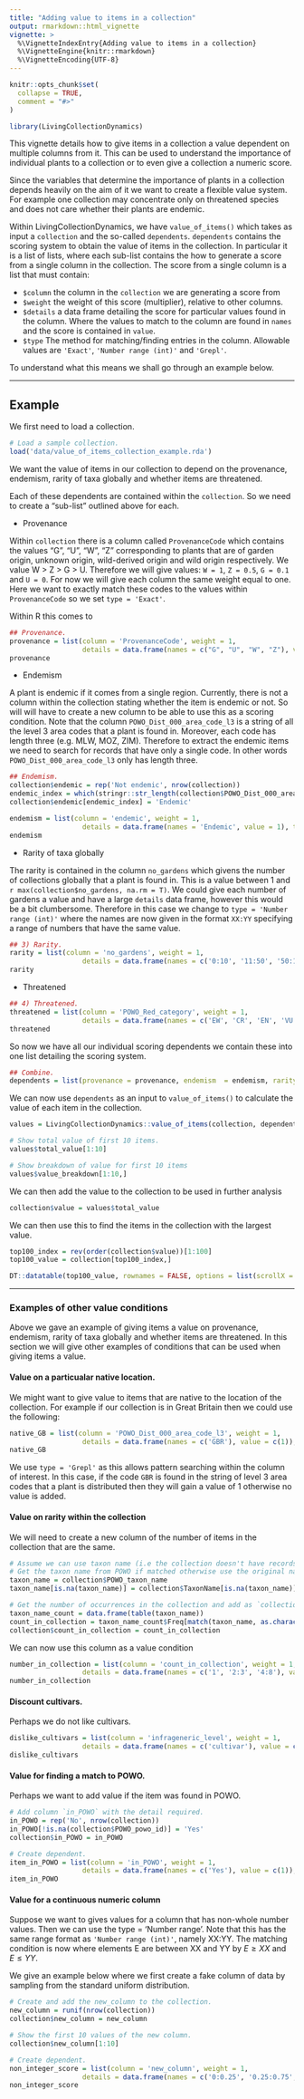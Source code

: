 ```yaml
---
title: "Adding value to items in a collection"
output: rmarkdown::html_vignette
vignette: >
  %\VignetteIndexEntry{Adding value to items in a collection}
  %\VignetteEngine{knitr::rmarkdown}
  %\VignetteEncoding{UTF-8}
---
```


```r
knitr::opts_chunk$set(
  collapse = TRUE,
  comment = "#>"
)
```

```r
library(LivingCollectionDynamics)
```


This vignette details how to give items in a collection a value dependent on multiple columns from it. This can be used to understand the importance of individual plants to a collection or to even give a collection a numeric score.

Since the variables that determine the importance of plants in a collection depends heavily on the aim of it we  want to create a flexible value system. For example one collection may concentrate only on threatened species and does not care whether their plants are endemic. 

Within LivingCollectionDynamics, we have `value_of_items()` which takes as input a `collection` and the so-called `dependents`. `dependents` contains the scoring system to obtain the value of items in the collection. In particular it is a list of lists, where each sub-list contains the how to generate a score from a single column in the collection. The score from a single column is a list that must contain:

- `$column` the column in the `collection` we are generating a score from
- `$weight` the weight of this score (multiplier), relative to other columns.
- `$details` a data frame detailing the score for particular values found in the column. Where the values to match to the column are found in `names` and the score is contained in `value`.
- `$type` The method for matching/finding entries in the column. Allowable values are `'Exact'`, `'Number range (int)'` and `'Grepl'`. 

To understand what this means we shall go through an example below.

***

## Example

We first need to load a collection.

```r
# Load a sample collection.
load('data/value_of_items_collection_example.rda')
```

We want the value of items in our collection to depend on the provenance, endemism, rarity of taxa globally and whether items are threatened. 

Each of these dependents are contained within the `collection`. So we need to create a "sub-list" outlined above for each. 

- Provenance

Within `collection` there is a column called `ProvenanceCode` which contains the values "G", "U", "W", "Z" corresponding to plants that are of garden origin, unknown origin, wild-derived origin and wild origin respectively. We value W > Z > G > U. Therefore we will give values:
`W = 1`, `Z = 0.5`, `G = 0.1` and `U = 0`. For now we will give each column the same weight equal to one. Here we want to exactly match these codes to the values within `ProvenanceCode` so we set `type = 'Exact'`. 

Within R this comes to 

```r
## Provenance.
provenance = list(column = 'ProvenanceCode', weight = 1,
                  details = data.frame(names = c("G", "U", "W", "Z"), value = c(0.1, 0, 1, 0.5)), type = 'Exact')
provenance
```

- Endemism

A plant is endemic if it comes from a single region. Currently, there is not a column within the collection stating whether the item is endemic or not. So will will have to create a new column to be able to use this as a scoring condition. Note that the column `POWO_Dist_000_area_code_l3` is a string of all the level 3 area codes that a plant is found in. Moreover, each code has length three (e.g. MLW, MOZ, ZIM). Therefore to extract the endemic items we need to search for records that have only a single code. In other words `POWO_Dist_000_area_code_l3` only has length three.

```r
## Endemism.
collection$endemic = rep('Not endemic', nrow(collection))
endemic_index = which(stringr::str_length(collection$POWO_Dist_000_area_code_l3) ==3)
collection$endemic[endemic_index] = 'Endemic'

endemism = list(column = 'endemic', weight = 1,
                  details = data.frame(names = 'Endemic', value = 1), type = 'Exact')
endemism
```

- Rarity of taxa globally

The rarity is contained in the column `no_gardens` which givens the number of collections globally that a plant is found in. This is a value between 1 and `r max(collection$no_gardens, na.rm = T)`. We could give each number of gardens a value and have a large `details` data frame, however this would be a bit clumbersome. Therefore in this case we change to `type = 'Number range (int)'` where the names are now given in the format `XX:YY` specifying a range of numbers that have the same value.

```r
## 3) Rarity.
rarity = list(column = 'no_gardens', weight = 1,
                  details = data.frame(names = c('0:10', '11:50', '50:1000'), value = c(1,0.5,0.1)), type = 'Number range (int)')
rarity
```

- Threatened

```r

## 4) Threatened.
threatened = list(column = 'POWO_Red_category', weight = 1,
                  details = data.frame(names = c('EW', 'CR', 'EN', 'VU', 'NT'), value = c(1, 0.9, 0.8, 0.7, 0.3)), type = 'Exact')
threatened
```


So now we have all our individual scoring dependents we contain these into one list detailing the scoring system.

```r
## Combine.
dependents = list(provenance = provenance, endemism  = endemism, rarity = rarity, threatened = threatened)

```

We can now use `dependents` as an input to `value_of_items()` to calculate the value of each item in the collection.

```r
values = LivingCollectionDynamics::value_of_items(collection, dependents)

# Show total value of first 10 items.
values$total_value[1:10]

# Show breakdown of value for first 10 items
values$value_breakdown[1:10,]
```

We can then add the value to the collection to be used in further analysis

```r
collection$value = values$total_value
```

We can then use this to find the items in the collection with the largest value.
```r
top100_index = rev(order(collection$value))[1:100]
top100_value = collection[top100_index,]
```

```r
DT::datatable(top100_value, rownames = FALSE, options = list(scrollX = TRUE,pageLength = 5))
```

***

### Examples of other value conditions

Above we gave an example of giving items a value on provenance, endemism, rarity of taxa globally and whether items are threatened. In this section we will give other examples of conditions that can be used when giving items a value.

#### Value on a particualar native location.

We might want to give value to items that are native to the location of the collection. For example if our collection is in Great Britain then we could use the following:

```r
native_GB = list(column = 'POWO_Dist_000_area_code_l3', weight = 1,
                  details = data.frame(names = c('GBR'), value = c(1)), type = 'Grepl')
native_GB
```

We use `type = 'Grepl'` as this allows pattern searching within the column of interest. In this case, if the code `GBR` is found in the string of level 3 area codes that a plant is distributed then they will gain a value of 1 otherwise no value is added.

#### Value on rarity within the collection

We will need to create a new column of the number of items in the collection that are the same.

```r
# Assume we can use taxon name (i.e the collection doesn't have records with identical taxon name and differing authors)
# Get the taxon name from POWO if matched otherwise use the original name in the collection
taxon_name = collection$POWO_taxon_name
taxon_name[is.na(taxon_name)] = collection$TaxonName[is.na(taxon_name)]

# Get the number of occurrences in the collection and add as `collection$count_in_collection`.
taxon_name_count = data.frame(table(taxon_name))
count_in_collection = taxon_name_count$Freq[match(taxon_name, as.character(taxon_name_count$taxon_name))]
collection$count_in_collection = count_in_collection
```

We can now use this column as a value condition

```r
number_in_collection = list(column = 'count_in_collection', weight = 1,
                  details = data.frame(names = c('1', '2:3', '4:8'), value = c(1, 0.5, 0.2)), type = 'Number range (int)')
number_in_collection
```

#### Discount cultivars.

Perhaps we do not like cultivars.

```r
dislike_cultivars = list(column = 'infrageneric_level', weight = 1,
                  details = data.frame(names = c('cultivar'), value = c(-1)), type = 'Grepl')
dislike_cultivars
```

#### Value for finding a match to POWO.

Perhaps we want to add value if the item was found in POWO.

```r
# Add column `in_POWO` with the detail required.
in_POWO = rep('No', nrow(collection))
in_POWO[!is.na(collection$POWO_powo_id)] = 'Yes'
collection$in_POWO = in_POWO

# Create dependent.
item_in_POWO = list(column = 'in_POWO', weight = 1,
                  details = data.frame(names = c('Yes'), value = c(1)), type = 'Exact')
item_in_POWO
```

#### Value for a continuous numeric column

Suppose we want to gives values for a column that has non-whole number values. Then we can use the type = 'Number range'. Note that this has the same range format as `'Number range (int)'`, namely XX:YY. The matching condition is now where elements E are between XX and YY by $E \geq XX \text{ and } E \leq YY$.


We give an example below where we first create a fake column of data by sampling from the standard uniform distribution.

```r
# Create and add the new_column to the collection.
new_column = runif(nrow(collection))
collection$new_column = new_column

# Show the first 10 values of the new column.
collection$new_column[1:10]

# Create dependent.
non_integer_score = list(column = 'new_column', weight = 1,
                  details = data.frame(names = c('0:0.25', '0.25:0.75','0.75:1'), value = c(1, 0.5, 0.1)), type = 'Number range')
non_integer_score
```
